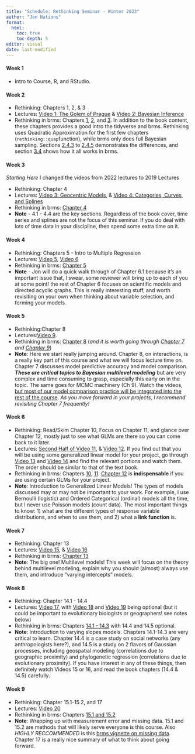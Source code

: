 ```yaml
---
title: "Schedule: Rethinking Seminar - Winter 2023"
author: "Jon Nations"
format:
  html:
    toc: true
    toc-depth: 5
editor: visual
date: last-modified
---
```


#### **Week 1**

-   Intro to Course, R, and RStudio.

#### **Week 2**

-   Rethinking: Chapters 1, 2, & 3
-   Lectures: [Video 1: The Golem of Prague](https://www.youtube.com/watch?v=cclUd_HoRlo&list=PLDcUM9US4XdMROZ57-OIRtIK0aOynbgZN&index=2) & [Video 2: Bayesian Inference](https://www.youtube.com/watch?v=guTdrfycW2Q&list=PLDcUM9US4XdMROZ57-OIRtIK0aOynbgZN&index=3)
-   Rethinking in brms: Chapters [1](https://bookdown.org/content/4857/the-golem-of-prague.html), [2](https://bookdown.org/content/4857/small-worlds-and-large-worlds.html), and [3](https://bookdown.org/content/4857/sampling-the-imaginary.html). In addition to the book content, these chapters provides a good intro the tidyverse and brms. Rethinking uses Quadratic Approximation for the first few chapters (`rethinking::quap`function), while brms only does full Bayesian sampling. Sections [2.4.3](https://bookdown.org/content/4857/small-worlds-and-large-worlds.html#grid-approximation.) to [2.4.5](https://bookdown.org/content/4857/small-worlds-and-large-worlds.html#markov-chain-monte-carlo.) demonstrates the differences, and section [3.4](https://bookdown.org/content/4857/sampling-the-imaginary.html#summary-lets-practice-with-brms) shows how it all works in brms.

#### **Week 3**

*Starting Here* I changed the videos from 2022 lectures to 2019 Lectures<br>

-   Rethinking: Chapter 4
-   Lectures: [Video 3: Geocentric Models](https://www.youtube.com/watch?v=zYYBtxHWE0A), & [Video 4: Categories, Curves, and Splines](https://www.youtube.com/watch?v=QiHKdvAbYII&list=PLDcUM9US4XdMROZ57-OIRtIK0aOynbgZN&index=5)
-   Rethinking in brms: [Chapter 4](https://bookdown.org/content/4857/geocentric-models.html#curves-from-lines)
-   **Note** - 4.1 - 4.4 are the key sections. Regardless of the book cover, time series and splines are not the focus of this seminar. If you do deal with lots of time data in your discipline, then spend some extra time on it.

#### **Week 4**

-   Rethinking: Chapters 5 - Intro to Multiple Regression
-   Lectures: [Video 5](https://www.youtube.com/watch?v=e0tO64mtYMU&list=PLDcUM9US4XdNM4Edgs7weiyIguLSToZRI&index=5), [Video 6](https://www.youtube.com/watch?v=l_7yIUqWBmE&list=PLDcUM9US4XdNM4Edgs7weiyIguLSToZRI&index=6)
-   Rethinking in brms: [Chapter 5](https://bookdown.org/content/4857/the-many-variables-the-spurious-waffles.html)
-   **Note** - Jon will do a quick walk through of Chapter 6.1 because it's an important issue that, I swear, some reviewer will bring up to each of you at some point! the rest of Chapter 6 focuses on scientific models and directed acyclic graphs. This is really interesting stuff, and worth revisiting on your own when thinking about variable selection, and forming your models.

#### **Week 5**

-   Rethinking:Chapter 8
-   Lectures:[Video 9](https://www.youtube.com/watch?v=QhHfo6-Bx8o&list=PLDcUM9US4XdNM4Edgs7weiyIguLSToZRI&index=9).
-   Rethinking in brms: [Chapter 8](https://bookdown.org/content/4857/conditional-manatees.html) (*and it is worth going through [Chapter 7](https://bookdown.org/content/4857/ulysses-compass.html) and [Chapter 9](https://bookdown.org/content/4857/markov-chain-monte-carlo.html)*)
-   **Note**: Here we start really jumping around. Chapter 8, on interactions, is a really key part of this course and what we will focus lecture time on. Chapter 7 discusses model predictive accuracy and model comparison. ***These are critical topics to Bayesian multilevel modeling*** but are very complex and time consuming to grasp, especially this early on in the topic. The same goes for MCMC machinery (Ch 9). Watch the videos, [but most of our model comparison practice will be integrated into the rest of the course]{.underline}. *As you move forward in your projects, I recommend revisiting Chapter 7 frequently!*

#### **Week 6**

-   Rethinking: Read/Skim Chapter 10, Focus on Chapter 11, and glance over Chapter 12, mostly just to see what GLMs are there so you can come back to it later.
-   Lectures: [Second Half of Video 11](https://youtu.be/-4y4X8ELcEM?list=PLDcUM9US4XdNM4Edgs7weiyIguLSToZRI&t=1194), & [Video 12](https://www.youtube.com/watch?v=hRJtKCIDTwc&list=PLDcUM9US4XdNM4Edgs7weiyIguLSToZRI&index=12). If you find out that you will be using some generalized linear model for your project, go through [Video 13](https://www.youtube.com/watch?v=p7g-CgGCS34&list=PLDcUM9US4XdNM4Edgs7weiyIguLSToZRI&index=13) and [Video 14](https://www.youtube.com/watch?v=zA3Jxv8LOrA&list=PLDcUM9US4XdNM4Edgs7weiyIguLSToZRI&index=14) and find the relevant portions and watch them. The order should be similar to that of the text book. 
-   Rethinking in brms: Chapters [10](https://bookdown.org/content/4857/big-entropy-and-the-generalized-linear-model.html), [11](https://bookdown.org/content/4857/god-spiked-the-integers.html). [Chapter 12](https://bookdown.org/content/4857/monsters-and-mixtures.html) is **indispensable** if you are using certain GLMs for your project.
-   **Note**: Introduction to Generalized Linear Models! The types of models discussed may or may not be important to your work. For example, I use Bernoulli (logistic) and Ordered Categorical (ordinal) models all the time, but I never use Poisson models (count data). The most important things to know: 1) what are the different types of response variable distributions, and when to use them, and 2) what a **link function** is.

#### **Week 7**

-   Rethinking: Chapter 13
-   Lectures: [Video 15](https://www.youtube.com/watch?v=AALYPv5xSos&list=PLDcUM9US4XdNM4Edgs7weiyIguLSToZRI&index=15), & [Video 16](https://www.youtube.com/watch?v=ZG3Oe35R5sY&list=PLDcUM9US4XdNM4Edgs7weiyIguLSToZRI&index=16)
-   Rethinking in brms: [Chapter 13](https://bookdown.org/content/4857/models-with-memory.html)
-   **Note**: The big one! Multilevel models! This week will focus on the theory behind multilevel modeling, explain why you should (almost) always use them, and introduce "varying intercepts" models.

#### **Week 8**

-   Rethinking: Chapter 14.1 - 14.4
-   Lectures: [Video 17](https://www.youtube.com/watch?v=yfXpjmWgyXU&list=PLDcUM9US4XdNM4Edgs7weiyIguLSToZRI&index=17), with [Video 18](https://www.youtube.com/watch?v=e5cgiAGBKzI&list=PLDcUM9US4XdNM4Edgs7weiyIguLSToZRI&index=18) and [Video 19](https://www.youtube.com/watch?v=pwMRbt2CbSU&list=PLDcUM9US4XdNM4Edgs7weiyIguLSToZRI&index=19) being optional (but it could be important to evolutionary biologists or geographers! see notes below)
-   Rethinking in brms: Chapters [14.1 - 14.3](https://bookdown.org/content/4857/adventures-in-covariance.html#varying-slopes-by-construction) with 14.4 and 14.5 optional.
-   **Note**: Introduction to varying slopes models. Chapters 14.1-14.3 are very critical to learn. Chapter 14.4 is a case study on social networks (any anthropologists here?), and 14.5 is a study on 2 flavors of Gaussian processes, including geospatial modeling (correlations due to geographic proximity) and phylogenetic regression (correlations due to evolutionary proximity). If you have interest in any of these things, then definitely watch Videos 15 or 16, and read the book chapters (14.4 & 14.5) carefully.

#### **Week 9**

-   Rethinking: Chapter 15.1-15.2, and 17
-   Lectures: [Video 20](https://www.youtube.com/watch?v=UgLF0aLk85s&list=PLDcUM9US4XdNM4Edgs7weiyIguLSToZRI&index=20)
-   Rethinking in brms: Chapters [15.1 and 15.2](https://bookdown.org/content/4857/missing-data-and-other-opportunities.html)
-   **Note**: Wrapping up with measurement error and missing data. 15.1 and 15.2 are methods that will likely serve everyone is this course. Also *HIGHLY RECCOMMENDED* is this [brms vignette on missing data](https://cran.r-project.org/web/packages/brms/vignettes/brms_missings.html). Chapter 17 is a really nice summary of what to think about going forward.

